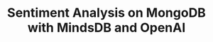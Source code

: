 ---
title: Sentiment Analysis on MongoDB with MindsDB and OpenAI
sidebarTitle: MongoDB Sentiment Analysis 
---